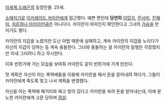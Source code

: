 [[이세계 드래곤]]의 등장인물. 25세.

[[소매치기]]로 [[이카레이드 카이란]]에게 접근했다. 예쁜 편인데 '''당연히''' [[이민지]], [[진사미]], [[진혜미]], [[치르하나 아리아]]만큼은 아니다다. 카이란이 여자인지 확인한다고 그녀의 [[가슴]]을 만지기도 했다. 

카이란의 지갑을 노렸지만 도난 마법 때문에 실패하고, 계속 카이란의 지갑을 노리다가 자신의 지갑이 당하는 등 계속 충돌한다. 그녀와 충돌하는 걸 카이란의 일행은 걱정했지만 이내 그러려니 하고 무시한다.

이후 빈민가에 가는 모습을 보여줘 카이란도 같이 빈민가에 가게 만든다.

첫 계획은 자신이 아는 폭력배들을 이용해 카이란을 패서 돈을 뜯어내려 하다가, 그들이 카이란에게 죽도록 맞고 나서 계획을 변경했다. 

자신을 아는 폭력배 패거리와 짜고 빚이 있다고 카이란을 속여 돈을 받아내는데, 이에 분노한 카이란에게 고문 당하며 [[끔살]].
